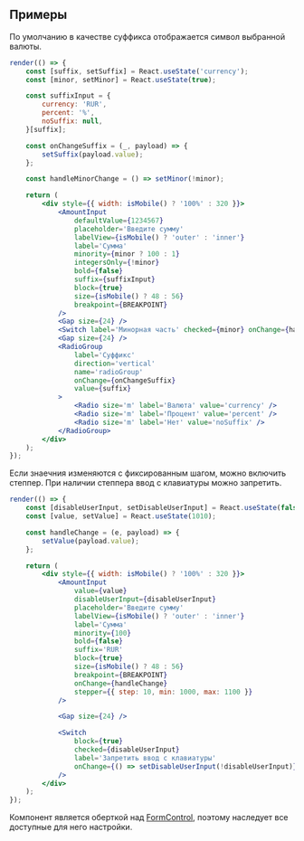 ## Примеры

По умолчанию в качестве суффикса отображается символ выбранной валюты.

```jsx live
render(() => {
    const [suffix, setSuffix] = React.useState('currency');
    const [minor, setMinor] = React.useState(true);

    const suffixInput = {
        currency: 'RUR',
        percent: '%',
        noSuffix: null,
    }[suffix];

    const onChangeSuffix = (_, payload) => {
        setSuffix(payload.value);
    };

    const handleMinorChange = () => setMinor(!minor);

    return (
        <div style={{ width: isMobile() ? '100%' : 320 }}>
            <AmountInput
                defaultValue={1234567}
                placeholder='Введите сумму'
                labelView={isMobile() ? 'outer' : 'inner'}
                label='Сумма'
                minority={minor ? 100 : 1}
                integersOnly={!minor}
                bold={false}
                suffix={suffixInput}
                block={true}
                size={isMobile() ? 48 : 56}
                breakpoint={BREAKPOINT}
            />
            <Gap size={24} />
            <Switch label='Минорная часть' checked={minor} onChange={handleMinorChange} />
            <Gap size={24} />
            <RadioGroup
                label='Суффикс'
                direction='vertical'
                name='radioGroup'
                onChange={onChangeSuffix}
                value={suffix}
            >
                <Radio size='m' label='Валюта' value='currency' />
                <Radio size='m' label='Процент' value='percent' />
                <Radio size='m' label='Нет' value='noSuffix' />
            </RadioGroup>
        </div>
    );
});
```

Если знаечния изменяются с фиксированным шагом, можно включить степпер.
При наличии степпера ввод с клавиатуры можно запретить.

```jsx live mobileHeight={500}
render(() => {
    const [disableUserInput, setDisableUserInput] = React.useState(false);
    const [value, setValue] = React.useState(1010);

    const handleChange = (e, payload) => {
        setValue(payload.value);
    };

    return (
        <div style={{ width: isMobile() ? '100%' : 320 }}>
            <AmountInput
                value={value}
                disableUserInput={disableUserInput}
                placeholder='Введите сумму'
                labelView={isMobile() ? 'outer' : 'inner'}
                label='Сумма'
                minority={100}
                bold={false}
                suffix='RUR'
                block={true}
                size={isMobile() ? 48 : 56}
                breakpoint={BREAKPOINT}
                onChange={handleChange}
                stepper={{ step: 10, min: 1000, max: 1100 }}
            />

            <Gap size={24} />

            <Switch
                block={true}
                checked={disableUserInput}
                label='Запретить ввод с клавиатуры'
                onChange={() => setDisableUserInput(!disableUserInput)}
            />
        </div>
    );
});
```

Компонент является оберткой над [FormControl](?path=/docs/formcontrol--docs), поэтому наследует все доступные для него настройки.
